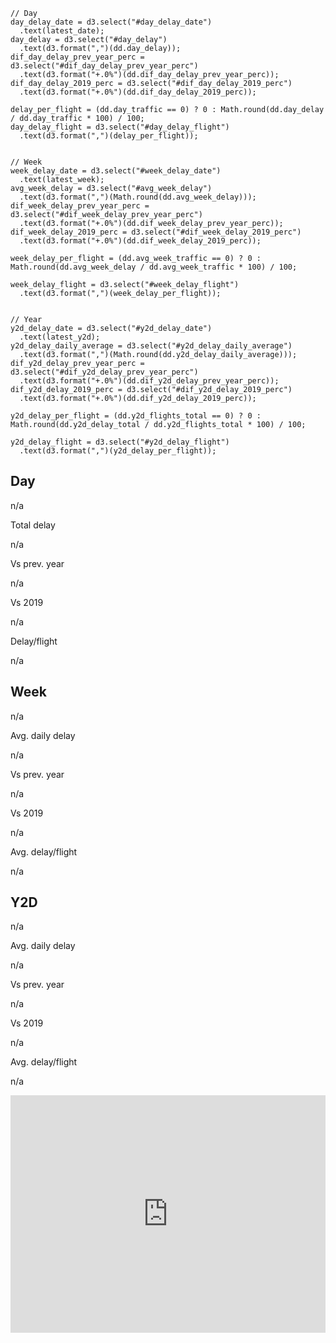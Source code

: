 ```ojs
// Day
day_delay_date = d3.select("#day_delay_date")
  .text(latest_date);
day_delay = d3.select("#day_delay")
  .text(d3.format(",")(dd.day_delay));
dif_day_delay_prev_year_perc = d3.select("#dif_day_delay_prev_year_perc")
  .text(d3.format("+.0%")(dd.dif_day_delay_prev_year_perc));
dif_day_delay_2019_perc = d3.select("#dif_day_delay_2019_perc")
  .text(d3.format("+.0%")(dd.dif_day_delay_2019_perc));

delay_per_flight = (dd.day_traffic == 0) ? 0 : Math.round(dd.day_delay / dd.day_traffic * 100) / 100;
day_delay_flight = d3.select("#day_delay_flight")
  .text(d3.format(",")(delay_per_flight));


// Week
week_delay_date = d3.select("#week_delay_date")
  .text(latest_week);
avg_week_delay = d3.select("#avg_week_delay")
  .text(d3.format(",")(Math.round(dd.avg_week_delay)));
dif_week_delay_prev_year_perc = d3.select("#dif_week_delay_prev_year_perc")
  .text(d3.format("+.0%")(dd.dif_week_delay_prev_year_perc));
dif_week_delay_2019_perc = d3.select("#dif_week_delay_2019_perc")
  .text(d3.format("+.0%")(dd.dif_week_delay_2019_perc));

week_delay_per_flight = (dd.avg_week_traffic == 0) ? 0 : Math.round(dd.avg_week_delay / dd.avg_week_traffic * 100) / 100;

week_delay_flight = d3.select("#week_delay_flight")
  .text(d3.format(",")(week_delay_per_flight));


// Year
y2d_delay_date = d3.select("#y2d_delay_date")
  .text(latest_y2d);
y2d_delay_daily_average = d3.select("#y2d_delay_daily_average")
  .text(d3.format(",")(Math.round(dd.y2d_delay_daily_average)));
dif_y2d_delay_prev_year_perc = d3.select("#dif_y2d_delay_prev_year_perc")
  .text(d3.format("+.0%")(dd.dif_y2d_delay_prev_year_perc));
dif_y2d_delay_2019_perc = d3.select("#dif_y2d_delay_2019_perc")
  .text(d3.format("+.0%")(dd.dif_y2d_delay_2019_perc));

y2d_delay_per_flight = (dd.y2d_flights_total == 0) ? 0 : Math.round(dd.y2d_delay_total / dd.y2d_flights_total * 100) / 100;

y2d_delay_flight = d3.select("#y2d_delay_flight")
  .text(d3.format(",")(y2d_delay_per_flight));

```


:::: {#tab-delay .panel-tabset}
## Day

```{=html}
<div class="nw-values-cell">
  <p id="day_delay_date" class="nw-col-value">n/a</p>
  <div>
    <p class="nw-col-name">Total delay</p>
    <p id="day_delay" class="nw-col-value">n/a</p>
  </div>
  <div>
    <p class="nw-col-name">Vs prev. year</p>
    <p id="dif_day_delay_prev_year_perc" class="nw-col-value">n/a</p>
  </div>
  <div>
    <p class="nw-col-name">Vs 2019</p>
    <p id="dif_day_delay_2019_perc" class="nw-col-value">n/a</p>
  </div>
  <div>
    <p class="nw-col-name">Delay/flight</p>
    <p id="day_delay_flight" class="nw-col-value">n/a</p>
  </div>
</div>
```



## Week

```{=html}
<div class="nw-values-cell">
  <p id="week_delay_date" class="nw-col-value">n/a</p>
  <div>
    <p class="nw-col-name">Avg. daily delay</p>
    <p id="avg_week_delay" class="nw-col-value">n/a</p>
  </div>
  <div>
    <p class="nw-col-name">Vs prev. year</p>
    <p id="dif_week_delay_prev_year_perc" class="nw-col-value">n/a</p>
  </div>
  <div>
    <p class="nw-col-name">Vs 2019</p>
    <p id="dif_week_delay_2019_perc" class="nw-col-value">n/a</p>
  </div>
  <div>
    <p class="nw-col-name">Avg. delay/flight</p>
    <p id="week_delay_flight" class="nw-col-value">n/a</p>
  </div>
</div>
```



## Y2D

```{=html}
<div class="nw-values-cell">
  <p id="y2d_delay_date" class="nw-col-value">n/a</p>
  <div>
    <p class="nw-col-name">Avg. daily delay</p>
    <p id="y2d_delay_daily_average" class="nw-col-value">n/a</p>
  </div>
  <div>
    <p class="nw-col-name">Vs prev. year</p>
    <p id="dif_y2d_delay_prev_year_perc" class="nw-col-value">n/a</p>
  </div>
  <div>
    <p class="nw-col-name">Vs 2019</p>
    <p id="dif_y2d_delay_2019_perc" class="nw-col-value">n/a</p>
  </div>
</div>
  <div>
    <p class="nw-col-name">Avg. delay/flight</p>
    <p id="y2d_delay_flight" class="nw-col-value">n/a</p>
  </div>

```


::::


<iframe id="delay-plot" class="resp-iframe" style="border: 0; width: 100%; height: 380px;" src="https://www.eurocontrol.int/Economics/Oscar/plot-delay-traffic-lp.html" frameborder="0" scrolling="no" allowfullscreen></iframe>

